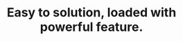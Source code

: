 ---
title: "Easy to solution, loaded with powerful feature."
details: "We love connecting face-to-face with our customers and other"
shape: "/assets/imgs/shape/shape-r-20.png"
items:
  - name: "Team collaboration an simple way"
    details: "AI-driven chatbot in the past allowing you to focus more on your business or simply"
    image: "/assets/imgs/icon/icon-r-30.png"
    border_color: "#21d37e33"
  - name: "Projects and task management"
    details: "AI-driven chatbot in the past allowing you to focus more on your business or simply"
    image: "/assets/imgs/icon/icon-r-31.png"
    border_color: "#fde01b33"
  - name: "Centralize your workflows"
    details: "AI-driven chatbot in the past allowing you to focus more on your business or simply"
    image: "/assets/imgs/icon/icon-r-32.png"
    border_color: "#4659ff33"
---